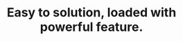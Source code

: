 ---
title: "Easy to solution, loaded with powerful feature."
details: "We love connecting face-to-face with our customers and other"
shape: "/assets/imgs/shape/shape-r-20.png"
items:
  - name: "Team collaboration an simple way"
    details: "AI-driven chatbot in the past allowing you to focus more on your business or simply"
    image: "/assets/imgs/icon/icon-r-30.png"
    border_color: "#21d37e33"
  - name: "Projects and task management"
    details: "AI-driven chatbot in the past allowing you to focus more on your business or simply"
    image: "/assets/imgs/icon/icon-r-31.png"
    border_color: "#fde01b33"
  - name: "Centralize your workflows"
    details: "AI-driven chatbot in the past allowing you to focus more on your business or simply"
    image: "/assets/imgs/icon/icon-r-32.png"
    border_color: "#4659ff33"
---